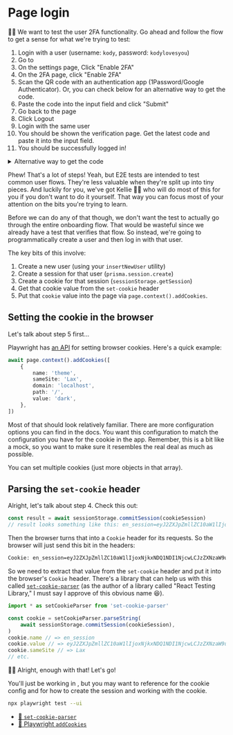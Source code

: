 # Page login

👨‍💼 We want to test the user 2FA functionality. Go ahead and follow the flow to
get a sense for what we're trying to test:

1. <LinkToApp to="/login">Login with a user</LinkToApp>
   (username: `kody`, password: `kodylovesyou`)
1. Go to <LinkToApp to="/settings/profile" />
1. On the settings page,
   <LinkToApp to="/settings/profile/two-factor">Click "Enable 2FA"</LinkToApp>
1. On the 2FA page,
   <LinkToApp to="/settings/profile/two-factor/verify">
   	click "Enable 2FA"
   </LinkToApp>
1. Scan the QR code with an authentication app (1Password/Google Authenticator).
   Or, you can check below for an alternative way to get the code.
1. Paste the code into the input field and click "Submit"
1. Go back to the <LinkToApp to="/settings/profile" /> page
1. Click Logout
1. <LinkToApp to="/login">Login with the same user</LinkToApp>
1. You should be shown the verification page. Get the latest code and paste it
   into the input field.
1. You should be successfully logged in!

<details>

<summary>Alternative way to get the code</summary>

If you can't scan the QR code, create a temporary file and stick this in it:

```js
import { generateTOTP } from '@epic-web/totp'

// put the URL in this string:
const otpUriString = `PASTE_THE_URL_HERE`
// it should start with otpauth://totp/...

const otpUri = new URL(otpUriString)
const options = Object.fromEntries(otpUri.searchParams.entries())

console.log(generateTOTP(options).otp)
```

</details>

Phew! That's a lot of steps! Yeah, but E2E tests are intended to test common
user flows. They're less valuable when they're split up into tiny pieces. And
luckily for you, we've got Kellie 🧝‍♂️ who will do most of this for you if you
don't want to do it yourself. That way you can focus most of your attention on
the bits you're trying to learn.

Before we can do any of that though, we don't want the test to actually go
through the entire onboarding flow. That would be wasteful since we already have
a test that verifies that flow. So instead, we're going to programmatically
create a user and then log in with that user.

The key bits of this involve:

1. Create a new user (using your `insertNewUser` utility)
2. Create a session for that user (`prisma.session.create`)
3. Create a cookie for that session (`sessionStorage.getSession`)
4. Get that cookie value from the `set-cookie` header
5. Put that `cookie` value into the page via `page.context().addCookies`.

## Setting the cookie in the browser

Let's talk about step 5 first...

Playwright has
[an API](https://playwright.dev/docs/api/class-browsercontext#browser-context-add-cookies)
for setting browser cookies. Here's a quick example:

```ts
await page.context().addCookies([
	{
		name: 'theme',
		sameSite: 'Lax',
		domain: 'localhost',
		path: '/',
		value: 'dark',
	},
])
```

Most of that should look relatively familiar. There are more configuration
options you can find in the docs. You want this configuration to match the
configuration you have for the cookie in the app. Remember, this is a bit like
a mock, so you want to make sure it resembles the real deal as much as possible.

You can set multiple cookies (just more objects in that array).

## Parsing the `set-cookie` header

Alright, let's talk about step 4. Check this out:

```ts nocopy
const result = await sessionStorage.commitSession(cookieSession)
// result looks something like this: en_session=eyJ2ZXJpZmllZC10aW1lIjoxNjkxNDQ1NDI1NjcwLCJzZXNzaW9uSWQiOiJjbGwxZzF2emIwMDAxcGNqNjkyNTB1ZnRuIn0%3D.%2Fzc%2BhFmBg1wPNiYE5nqS1hcXsZJFZwPrLQUf7BGZD1Q; Path=/; HttpOnly; SameSite=Lax
```

Then the browser turns that into a `Cookie` header for its requests. So the
browser will just send this bit in the headers:

```txt nonumber nocopy nolang
Cookie: en_session=eyJ2ZXJpZmllZC10aW1lIjoxNjkxNDQ1NDI1NjcwLCJzZXNzaW9uSWQiOiJjbGwxZzF2emIwMDAxcGNqNjkyNTB1ZnRuIn0%3D.%2Fzc%2BhFmBg1wPNiYE5nqS1hcXsZJFZwPrLQUf7BGZD1Q;
```

So we need to extract that value from the `set-cookie` header and put it into
the browser's `Cookie` header. There's a library that can help us with this
called [`set-cookie-parser`](https://npm.im/set-cookie-parser) (as the author of
a library called "React Testing Library," I must say I approve of this obvious
name 😆).

```ts nocopy
import * as setCookieParser from 'set-cookie-parser'

const cookie = setCookieParser.parseString(
	await sessionStorage.commitSession(cookieSession),
)
cookie.name // => en_session
cookie.value // => eyJ2ZXJpZmllZC10aW1lIjoxNjkxNDQ1NDI1NjcwLCJzZXNzaW9uSWQiOiJjbGwxZzF2emIwMDAxcGNqNjkyNTB1ZnRuIn0%3D.%2Fzc%2BhFmBg1wPNiYE5nqS1hcXsZJFZwPrLQUf7BGZD1Q
cookie.sameSite // => Lax
// etc.
```

👨‍💼 Alright, enough with that! Let's go!

You'll just be working in <InlineFile file="test/e2e/2fa.test.ts" />, but you
may want to reference <InlineFile file="app/utils/session.server.ts" /> for the
cookie config and <InlineFile file="app/utils/auth.server.ts" /> for how to
create the session and working with the cookie.

```sh nonumber
npx playwright test --ui
```

- [📜 `set-cookie-parser`](https://npm.im/set-cookie-parser)
- [📜 Playwright `addCookies`](https://playwright.dev/docs/api/class-browsercontext#browser-context-add-cookies)
